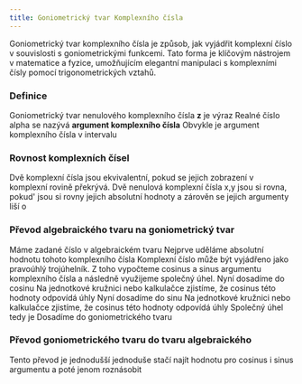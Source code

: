 ```yaml
---
title: Goniometrický tvar Komplexního čísla
---
```


Goniometrický tvar komplexního čísla je způsob, jak vyjádřit komplexní číslo v souvislosti s goniometrickými funkcemi.
Tato forma je klíčovým nástrojem v matematice a fyzice, umožňujícím elegantní manipulaci s komplexními čísly pomocí trigonometrických vztahů.
### Definice 
Goniometrický tvar nenulového komplexního čísla **z** je výraz 
<Latex formula="|z|( \blue{cos \alpha} +  \green{i sin \alpha} )" />
Realné číslo alpha se nazývá **argument komplexního čísla** 
Obvykle je argument komplexního čísla v intervalu <Latex formula="\alpha \in \lang 0; 2 \pi )" />

### Rovnost komplexních čísel 
Dvě komplexní čísla jsou ekvivalentní, pokud se jejich zobrazení v komplexní rovině překrývá.
Dvě nenulová komplexní čísla x,y jsou si rovna, pokud' jsou si rovny jejich absolutní hodnoty a zárověn se jejich argumenty liší o <Latex formula="2k \pi , k \in \Z" />
<Latex formula="|x|( cos \alpha + i sin \alpha) = |y|(cos \beta + i sin \beta) \Longleftrightarrow |x| = |y| \land \alpha = \beta + 2k \pi , k \in \Z" />
### Převod algebraického tvaru na goniometrický tvar
Máme zadané číslo v algebraickém tvaru
<Latex formula="z = 2 + 2i" />
Nejprve uděláme absolutní hodnotu tohoto komplexního čísla
<Latex formula="|z| = \sqrt{2^{2} + 2^{2} }" />
<Latex formula="|z| = \sqrt{8} " />
<Latex formula="|z| = 2 \sqrt{2}" />
Komplexní číslo může být vyjádřeno jako pravoúhlý trojúhelník. Z toho vypočteme cosinus a sinus argumentu komplexního čísla a následně využijeme společný úhel.
<Latex formula="a = |z| \cdot \cos \alpha \implies \cos \alpha = \frac{a}{|z|} " />
<Latex formula="b = |z| \cdot \sin \alpha \implies \sin \alpha = \frac{b}{|z|} " />
Nyní dosadíme do cosinu
<Latex formula="\cos \alpha = \frac{ \cancel 2}{ \cancel 2 \sqrt{2} } = \frac{1}{ \sqrt{2} } = \frac{ \sqrt{2} }{ 2 } " />
Na jednotkové kružnici nebo kalkulačce zjistíme, že cosinus této hodnoty odpovídá úhly 
<Latex formula="\alpha  \in \set{ \frac{ \pi }{ 4 } ; \frac{ 7 \pi }{ 4 } }" />
Nyní dosadíme do sinu
<Latex formula="\sin \alpha = \frac{ \cancel 2}{ \cancel 2 \sqrt{2} } = \frac{1}{ \sqrt{2} } = \frac{ \sqrt{2} }{ 2 } " />
Na jednotkové kružnici nebo kalkulačce zjistíme, že cosinus této hodnoty odpovídá úhly 
<Latex formula="\alpha  \in \set{ \frac{ \pi }{ 4 } ; \frac{ 3 \pi }{ 4 } }" />
Společný úhel tedy je 
<Latex formula="\alpha  \in \frac{ \pi }{ 4 } " />
Dosadíme do goniometrického tvaru
<Latex formula="|z|( \cos \alpha + i \sin \alpha) = 2 \sqrt{2} ( \cos \frac{ \pi}{ 4 } + i \sin \frac{ \pi }{ 4 } )" />

### Převod goniometrického tvaru do tvaru algebraického
Tento převod je jednodušší jednoduše stačí najít hodnotu pro cosinus i sinus argumentu a poté jenom roznásobit
<Latex formula="2 \sqrt{2} ( \cos \frac{ \pi}{ 4 } + i \sin \frac{ \pi }{ 4 } )" />
<Latex formula="2 \sqrt{2} ( \frac{ \sqrt{ 2 }}{ 2 } + i  \frac{ \sqrt{ 2 } }{ 2 } )" />
<Latex formula="2 + 2i" />